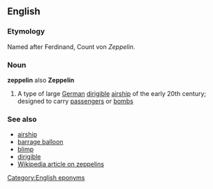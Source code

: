 ==English==
===Etymology===
Named after Ferdinand, Count von ''Zeppelin''.

===Noun===
{{wikipedia}}
'''zeppelin''' also '''Zeppelin'''

# A type of large [[German]] [[dirigible]] [[airship]] of the early 20th century; designed to carry [[passenger]]s or [[bomb]]s

===See also===
*[[airship]]
*[[barrage balloon]]
*[[blimp]]
*[[dirigible]]
*[[w:Zeppelin|Wikipedia article on zeppelins]]

[[Category:English eponyms]]